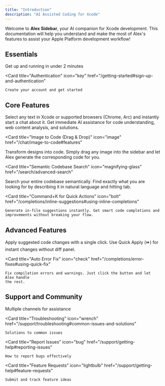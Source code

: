 ```yaml
---
title: "Introduction"
description: "AI Assisted Coding for Xcode"
---
```


Welcome to **Alex Sidebar**, your AI companion for Xcode development. This documentation will help you understand and make the most of Alex's features to assist your Apple Platform development workflow!

## Essentials

<CardGroup cols={2}>
  <Card
    title="Install & Setup"
    icon="rocket"
    href="/getting-started#installation"
  >
    Get up and running in under 2 minutes
  </Card>

  <Card
    title="Authentication"
    icon="key"
    href="/getting-started#sign-up-and-authentication"
  >
    Create your account and get started
  </Card>
</CardGroup>

## Core Features

<CardGroup cols={2}>
  <Card 
    title="Command+L to Chat" 
    icon="message-bot"
    href="/chat/interface#quick-actions"
  >
    Select any text in Xcode or supported browsers (Chrome, Arc) and instantly start a chat about it. Get immediate AI assistance for code understanding, web content analysis, and solutions.
  </Card>

<Card
  title="Image to Code (Drag & Drop)"
  icon="image"
  href="/chat/image-to-code#features"
>
  Transform designs into code. Simply drag any image into the sidebar and let
  Alex generate the corresponding code for you.
</Card>

<Card
  title="Semantic Codebase Search"
  icon="magnifying-glass"
  href="/search/advanced-search"
>
  Search your entire codebase semantically. Find exactly what you are looking
  for by describing it in natural language and hitting tab.
</Card>

  <Card 
    title="Command+K for Quick Actions" 
    icon="bolt"
    href="/completions/inline-suggestions#using-inline-completions"
  >
    Generate in-file suggestions instantly. Get smart code completions and improvements without breaking your flow.
  </Card>
</CardGroup>

## Advanced Features

<CardGroup cols={2}>
  <Card 
    title="One-Click Code Changes" 
    icon="code"
    href="/chat/interface#applying-changes"
  >
    Apply suggested code changes with a single click. Use Quick Apply (⏩) for instant changes without diff panel.
  </Card>

  <Card 
    title="Auto Error Fix" 
    icon="check"
    href="/completions/error-fixes#using-quick-fix"
  >
    Fix compilation errors and warnings. Just click the button and let Alex handle
    the rest.
  </Card>
</CardGroup>

## Support and Community

<CardGroup cols={2}>
  <Card
    title="Get Help"
    icon="life-ring"
    href="/support/getting-help#support-channels"
  >
    Multiple channels for assistance
  </Card>

  <Card
    title="Troubleshooting"
    icon="wrench"
    href="/support/troubleshooting#common-issues-and-solutions"
  >
    Solutions to common issues
  </Card>

  <Card
    title="Report Issues"
    icon="bug"
    href="/support/getting-help#reporting-issues"
  >
    How to report bugs effectively
  </Card>

  <Card
    title="Feature Requests"
    icon="lightbulb"
    href="/support/getting-help#feature-requests"
  >
    Submit and track feature ideas
  </Card>
</CardGroup>